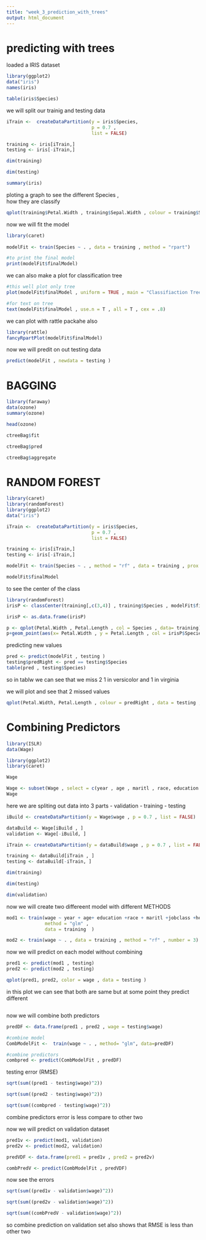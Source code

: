 ```yaml
---
title: "week_3_prediction_with_trees"
output: html_document
---
```



# predicting with trees

loaded a IRIS dataset
```r
library(ggplot2)
data("iris")
names(iris)
```

```r
table(iris$Species)

```

we will split our trainig and testing data 
```r
iTrain <-  createDataPartition(y = iris$Species,
                               p = 0.7 , 
                               list = FALSE)

training <- iris[iTrain,]
testing <- iris[-iTrain,]

```
```r
dim(training)
```
```r
dim(testing)
```

```r
summary(iris)
```


ploting a graph to see the different Species ,  
how they are classify 
```r
qplot(training$Petal.Width , training$Sepal.Width , colour = training$Species)
```

now we will fit the model 
```r
library(caret)
 
modelFit <- train(Species ~ . , data = training , method = "rpart")

#to print the final model
print(modelFit$finalModel)
```

we can also make a plot for classification tree
```r
#this well plot only tree
plot(modelFit$finalModel , uniform = TRUE , main = "Classifiaction Tree" )

#for text on tree 
text(modelFit$finalModel , use.n = T , all = T , cex = .8)

```

we can plot with rattle packahe also

```r
library(rattle)
fancyRpartPlot(modelFit$finalModel)
```

now we will predit on out testing data 
```r
predict(modelFit , newdata = testing )
```




# BAGGING


```r
library(faraway)
data(ozone)
summary(ozone)
```

```r
head(ozone)
```

```r
ctreeBag$fit
```

```r
ctreeBag$pred
```


```r
ctreeBag$aggregate
```





# RANDOM FOREST


```r
library(caret)
library(randomForest)
library(ggplot2)
data("iris")

iTrain <-  createDataPartition(y = iris$Species,
                               p = 0.7 , 
                               list = FALSE)

training <- iris[iTrain,]
testing <- iris[-iTrain,]

modelFit <- train(Species ~ . , method = "rf" , data = training , prox = TRUE)

modelFit$finalModel
```


to see the center of the class
```r
library(randomForest)
irisP <- classCenter(training[,c(3,4)] , training$Species , modelFit$finalModel$prox)

irisP <- as.data.frame(irisP)

p <- qplot(Petal.Width , Petal.Length , col = Species , data= training)
p+geom_point(aes(x= Petal.Width , y = Petal.Length , col = irisP$Species)  , data = irisP)
```


predicting new values
```r
pred <- predict(modelFit , testing )
testing$predRight <- pred == testing$Species
table(pred , testing$Species)
```

so in tablw we can see that we miss 2 
1 in versicolor and 1 in virginia 

we will plot and see that 2 missed values

```r
qplot(Petal.Width, Petal.Length , colour = predRight , data = testing , main ="newdata prediction")
```



# Combining Predictors 

```r
library(ISLR)
data(Wage)

library(ggplot2)
library(caret)


```

```r
Wage

```
```r
Wage <- subset(Wage , select = c(year , age , maritl , race, education , region , jobclass , health, health_ins , wage))
Wage
```


here we are spliting out data into 3 parts 
- validation 
- training
- testing
```r
iBuild <- createDataPartition(y = Wage$wage , p = 0.7 , list = FALSE)

dataBuild <- Wage[iBuild , ]
validation <- Wage[-iBuild, ]

iTrain <- createDataPartition(y = dataBuild$wage , p = 0.7 , list = FALSE)

training <- dataBuild[iTrain , ]
testing <- dataBuild[-iTrain, ]

```

```r
dim(training)
```
```r
dim(testing)
```
```r
dim(validation)
```

now we will create two differeent model with different METHODS

```r
mod1 <- train(wage ~ year + age+ education +race + maritl +jobclass +health +health_ins, 
              method = "glm" ,
              data = training  )

```
```r
mod2 <- train(wage ~ . , data = training , method = "rf" , number = 3)
```

now we will predict on each model without combining
```r
pred1 <- predict(mod1 , testing)
pred2 <- predict(mod2 , testing)
```
```r
qplot(pred1, pred2, color = wage , data = testing )
```
in this plot we can see that both are same but at some point they predict different

```r

```

now we will combine both predictors
```r
predDF <- data.frame(pred1 , pred2 , wage = testing$wage)

#combine model 
CombModelFit <-  train(wage ~ . , method= "glm", data=predDF)

#combine predictors
combpred <- predict(CombModelFit , predDF)


```

testing error (RMSE)
```r
sqrt(sum((pred1 - testing$wage)^2))

```

```r
sqrt(sum((pred2 - testing$wage)^2))
```

```r
sqrt(sum((combpred - testing$wage)^2))
```

combine predictors error is less compare to other two



now we will predict on validation dataset

```r
pred1v <- predict(mod1, validation)
pred2v <- predict(mod2, validation)

predVDF <- data.frame(pred1 = pred1v , pred2 = pred2v)

combPredV <- predict(CombModelFit , predVDF)
```

now see the errors
```r
sqrt(sum((pred1v - validation$wage)^2))
```

```r
sqrt(sum((pred2v - validation$wage)^2))

```

```r
sqrt(sum((combPredV - validation$wage)^2))
```

so combine prediction on validation set also shows that RMSE is less than other two






